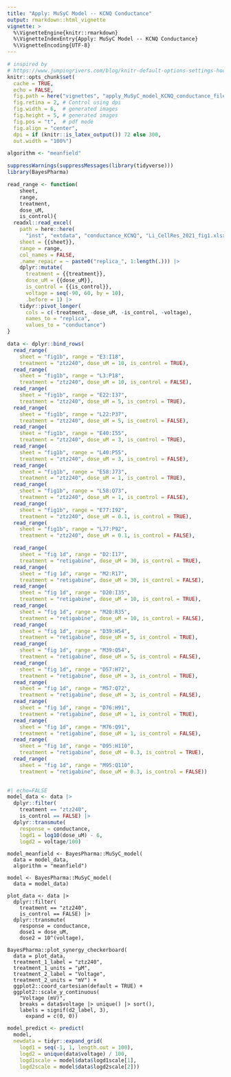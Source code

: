 ```yaml
---
title: "Apply: MuSyC Model -- KCNQ Conductance"
output: rmarkdown::html_vignette
vignette: >
  %\VignetteEngine{knitr::rmarkdown}
  %\VignetteIndexEntry{Apply: MuSyC Model -- KCNQ Conductance}
  %\VignetteEncoding{UTF-8}
---
```


```r

# inspired by
# https://www.jumpingrivers.com/blog/knitr-default-options-settings-hooks/
knitr::opts_chunk$set(
  cache = TRUE,
  echo = FALSE,
  fig.path = here("vignettes", "apply_MuSyC_model_KCNQ_conductance_files/"),
  fig.retina = 2, # Control using dpi
  fig.width = 6,  # generated images
  fig.height = 5, # generated images
  fig.pos = "t",  # pdf mode
  fig.align = "center",
  dpi = if (knitr::is_latex_output()) 72 else 300, 
  out.width = "100%")

algorithm <- "meanfield"

```


```r
suppressWarnings(suppressMessages(library(tidyverse)))
library(BayesPharma)
```


```r
read_range <- function(
    sheet,
    range,
    treatment,
    dose_uM,
    is_control){
  readxl::read_excel(
    path = here::here(
      "inst", "extdata", "conductance_KCNQ", "Li_CellRes_2021_fig1.xlsx"),
    sheet = {{sheet}},
    range = range,
    col_names = FALSE,
    .name_repair = ~ paste0("replica_", 1:length(.))) |>
    dplyr::mutate(
      treatment = {{treatment}},
      dose_uM = {{dose_uM}},
      is_control = {{is_control}},
      voltage = seq(-90, 60, by = 10),
      .before = 1) |>
    tidyr::pivot_longer(
      cols = c(-treatment, -dose_uM, -is_control, -voltage),
      names_to = "replica",
      values_to = "conductance")
}

data <- dplyr::bind_rows(
  read_range(
    sheet = "fig1b", range = "E3:I18",
    treatment = "ztz240", dose_uM = 10, is_control = TRUE),
  read_range(
    sheet = "fig1b", range = "L3:P18",
    treatment = "ztz240", dose_uM = 10, is_control = FALSE),
  read_range(
    sheet = "fig1b", range = "E22:I37",
    treatment = "ztz240", dose_uM = 5, is_control = TRUE),
  read_range(
    sheet = "fig1b", range = "L22:P37",
    treatment = "ztz240", dose_uM = 5, is_control = FALSE),  
  read_range(
    sheet = "fig1b", range = "E40:I55",
    treatment = "ztz240", dose_uM = 3, is_control = TRUE),
  read_range(
    sheet = "fig1b", range = "L40:P55",
    treatment = "ztz240", dose_uM = 3, is_control = FALSE), 
  read_range(
    sheet = "fig1b", range = "E58:J73",
    treatment = "ztz240", dose_uM = 1, is_control = TRUE),
  read_range(
    sheet = "fig1b", range = "L58:Q73",
    treatment = "ztz240", dose_uM = 1, is_control = FALSE),   
  read_range(
    sheet = "fig1b", range = "E77:I92",
    treatment = "ztz240", dose_uM = 0.1, is_control = TRUE),
  read_range(
    sheet = "fig1b", range = "L77:P92",
    treatment = "ztz240", dose_uM = 0.1, is_control = FALSE),

  read_range(
    sheet = "fig 1d", range = "D2:I17",
    treatment = "retigabine", dose_uM = 30, is_control = TRUE),
  read_range(
    sheet = "fig 1d", range = "M2:R17",
    treatment = "retigabine", dose_uM = 30, is_control = FALSE),
  read_range(
    sheet = "fig 1d", range = "D20:I35",
    treatment = "retigabine", dose_uM = 10, is_control = TRUE),
  read_range(
    sheet = "fig 1d", range = "M20:R35",
    treatment = "retigabine", dose_uM = 10, is_control = FALSE),  
  read_range(
    sheet = "fig 1d", range = "D39:H54",
    treatment = "retigabine", dose_uM = 5, is_control = TRUE),
  read_range(
    sheet = "fig 1d", range = "M39:Q54",
    treatment = "retigabine", dose_uM = 5, is_control = FALSE), 
  read_range(
    sheet = "fig 1d", range = "D57:H72",
    treatment = "retigabine", dose_uM = 3, is_control = TRUE),
  read_range(
    sheet = "fig 1d", range = "M57:Q72",
    treatment = "retigabine", dose_uM = 3, is_control = FALSE),   
  read_range(
    sheet = "fig 1d", range = "D76:H91",
    treatment = "retigabine", dose_uM = 1, is_control = TRUE),
  read_range(
    sheet = "fig 1d", range = "M76:Q91",
    treatment = "retigabine", dose_uM = 1, is_control = FALSE),
  read_range(
    sheet = "fig 1d", range = "D95:H110",
    treatment = "retigabine", dose_uM = 0.3, is_control = TRUE),
  read_range(
    sheet = "fig 1d", range = "M95:Q110",
    treatment = "retigabine", dose_uM = 0.3, is_control = FALSE))
    
```


```r
#| echo=FALSE
model_data <- data |>
  dplyr::filter(
    treatment == "ztz240",
    is_control == FALSE) |>
  dplyr::transmute(
    response = conductance,
    logd1 = log10(dose_uM) - 6,
    logd2 = voltage/100)

```

```
model_meanfield <- BayesPharma::MuSyC_model(
  data = model_data,
  algorithm = "meanfield")

model <- BayesPharma::MuSyC_model(
  data = model_data)

```


```plot-checkerboard

plot_data <- data |>
  dplyr::filter(
    treatment == "ztz240",
    is_control == FALSE) |>
  dplyr::transmute(
    response = conductance,
    dose1 = dose_uM,
    dose2 = 10^(voltage),

BayesPharma::plot_synergy_checkerboard(
  data = plot_data,
  treatment_1_label = "ztz240",
  treatment_1_units = "μM",
  treatment_2_label = "Voltage",
  treatment_2_units = "mV") +
  ggplot2::coord_cartesian(default = TRUE) +
  ggplot2::scale_y_continuous(
    "Voltage (mV)",
    breaks = data$voltage |> unique() |> sort(),
    labels = signif(d2_label, 3),
      expand = c(0, 0))
```

```r

model_predict <- predict(
  model,
  newdata = tidyr::expand_grid(
    logd1 = seq(-1, 1, length.out = 100),
    logd2 = unique(data$voltage) / 100,
    logd1scale = model$data$logd1scale[1],
    logd2scale = model$data$logd2scale[2]))
```
